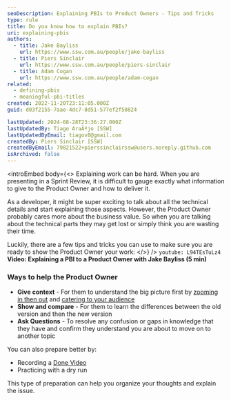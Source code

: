 ```yaml
---
seoDescription: Explaining PBIs to Product Owners - Tips and Tricks
type: rule
title: Do you know how to explain PBIs?
uri: explaining-pbis
authors:
  - title: Jake Bayliss
    url: https://www.ssw.com.au/people/jake-bayliss
  - title: Piers Sinclair
    url: https://www.ssw.com.au/people/piers-sinclair
  - title: Adam Cogan
    url: https://www.ssw.com.au/people/adam-cogan
related:
  - defining-pbis
  - meaningful-pbi-titles
created: 2022-11-20T23:11:05.000Z
guid: d03f2155-7aae-4dc7-8d51-577ef2f50824

lastUpdated: 2024-08-28T23:36:27.000Z
lastUpdatedBy: Tiago AraÃºjo [SSW]
lastUpdatedByEmail: tiagov8@gmail.com
createdBy: Piers Sinclair [SSW]
createdByEmail: 79821522+pierssinclairssw@users.noreply.github.com
isArchived: false
---
```


<introEmbed
  body={<>
Explaining work can be hard. When you are presenting in a Sprint Review, it is difficult to gauge exactly what information to give to the Product Owner and how to deliver it.

As a developer, it might be super exciting to talk about all the technical details and start explaining those aspects. However, the Product Owner probably cares more about the business value. So when you are talking about the technical parts they may get lost or simply think you are wasting their time.

Luckily, there are a few tips and tricks you can use to make sure you are ready to show the Product Owner your work:
  </>}
/>
`youtube: L94TEsTuLz4`
**Video: Explaining a PBI to a Product Owner with Jake Bayliss (5 min)**

### Ways to help the Product Owner

* **Give context** - For them to understand the big picture first by [zooming in then out](/zooming-in-and-out) and [catering to your audience](/catering-to-audience)
* **Show and compare** - For them to learn the differences between the old version and then the new version
* **Ask Questions** - To resolve any confusion or gaps in knowledge that they have and confirm they understand you are about to move on to another topic

You can also prepare better by:

* Recording a [Done Video](/record-a-quick-and-dirty-done-video)
* Practicing with a dry run

This type of preparation can help you organize your thoughts and explain the issue.
